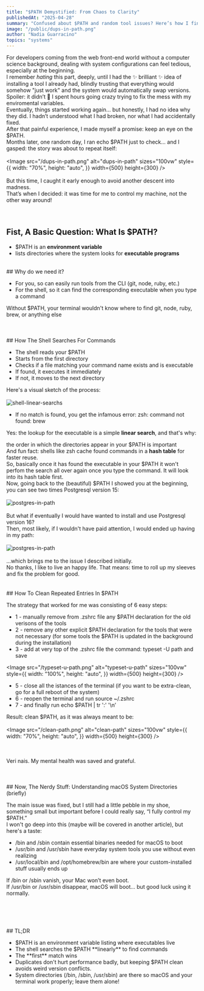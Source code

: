 ```yaml
---
title: "$PATH Demystified: From Chaos to Clarity"
publishedAt: "2025-04-28"
summary: "Confused about $PATH and random tool issues? Here’s how I finally understood it (and cleaned up the mess), with real-world tips for developers"
image: "/public/dups-in-path.png"
author: "Nadia Guarracino"
topics: "systems"
---
```


For developers coming from the web front-end world without a computer science background,
dealing with system configurations can feel tedious, especially at the beginning.
<br />
I remember <i>hating</i> this part, deeply, until I had the ✨ brilliant ✨ idea of installing a
tool I already had, blindly trusting that everything would somehow "just work" and the system would automatically swap versions.
<br />
Spoiler: it didn’t 🙂
I spent hours going crazy trying to fix the mess with my enviromental variables.
<br />
Eventually, things started working again... but honestly, I had no idea why they did. I hadn’t understood what I had broken, nor what I had accidentally fixed.
<br />
After that painful experience, I made myself a promise: keep an eye on the <Highlight>$PATH</Highlight>.
<br />
Months later, one random day, I ran <Highlight>echo $PATH</Highlight> just to check... and I gasped: the story was about to repeat itself:
<br />
<br />
<Image
  src="/dups-in-path.png"
  alt="dups-in-path"
  sizes="100vw"
  style={{
    width: "70%",
    height: "auto",
  }}
  width={500}
  height={300}
/>
<br />
<br />
But this time, I caught it early enough to avoid another descent into madness.
<br />
That’s when I decided: it was time for me to control my machine, not the other way around!
<br />
<br />
<br />

## Fist, A Basic Question: What Is $PATH?
<ul>
  <li>
    <Highlight>$PATH</Highlight> is an <strong>environment variable</strong>
  </li>
  <li>
    lists directories where the system looks for <strong>executable programs</strong>
  </li>
</ul>

<br />
## Why do we need it?
<ul>
  <li>
    For you, so can easily run tools from the CLI (git, node, ruby, etc.)
  </li>
  <li>
    For the shell, so it can find the corresponding executable when you type a command
  </li>
</ul>

<Callout>
  Without <Highlight>$PATH</Highlight>, your terminal wouldn't know where to find git, node, ruby, brew, or anything else
</Callout>

<br />
<br />
<br />
<br />
## How The Shell Searches For Commands
<ul>
  <li>
    The shell reads your <Highlight>$PATH</Highlight>
  </li>
  <li>
    Starts from the first directory
  </li>
  <li>
    Checks if a file matching your command name exists and is executable
  </li>
  <li>
    If found, it executes it immediately
  </li>
  <li>
    If not, it moves to the next directory
  </li>
</ul>
Here's a visual sketch of the process:
<br />
<br />
<Image
  src="/shell-linear-search.png"
  alt="shell-linear-searchs"
  sizes="100vw"
  style={{
    width: "70%",
    height: "auto",
  }}
  width={500}
  height={300}
/>
<br />
<ul>
  <li>
    If no match is found, you get the infamous error:
    <Highlight>zsh: command not found: brew</Highlight>
  </li>
</ul>


Yes: the lookup for the executable is a simple <strong>linear search</strong>, and that's why:

<Callout>
   the order in which the directories appear in your <Highlight>$PATH</Highlight> is important
</Callout>

<br />
And fun fact: shells like zsh cache found commands in a <strong>hash table</strong> for faster reuse.
<br />
So, basically once it has found the executable in your  <Highlight>$PATH</Highlight> it won't perfom the search all over again
once you type the command. It will look into its hash table first.
<br />
Now, going back to the (beautiful)  <Highlight>$PATH</Highlight> I showed you at the beginning, you can see
two times Postgresql version 15:
<br />
<br />
<Image
  src="/postgres-in-path-1.png"
  alt="postgres-in-path"
  sizes="100vw"
  style={{
    width: "50%",
    height: "auto",
  }}
  width={500}
  height={300}
/>
<br />
<br />
But what if eventually I would have wanted to install and use Postgresql version 16?
<br />
Then, most likely, if I wouldn't have paid attention, I would ended up having in my path:
<br />
<br />
<Image
  src="/postgres-in-path-2.png"
  alt="postgres-in-path"
  sizes="100vw"
  style={{
    width: "50%",
    height: "auto",
  }}
  width={500}
  height={300}
/>
<br />
<br />
 ...which brings me to the issue I described initially.
 <br />
 No thanks, I like to live an happy life. That means: time to roll up my sleeves and fix the problem for good.
<br />
<br />
<br />
 ## How To Clean Repeated Entries In $PATH

The strategy that worked for me was consisting of 6 easy steps:
<ul>
  <li>
    1 - manually remove from .zshrc file any <Highlight>$PATH</Highlight> declaration for the old verisons of the tools
  </li>
  <li>
    2 - remove any other explicit <Highlight>$PATH</Highlight> declaration for the tools that were not necessary (for some tools the <Highlight>$PATH</Highlight> is updated in the background during the installation)
  </li>
  <li>
    3 - add at very top of the .zshrc file the command: <Highlight>typeset -U path</Highlight> and save
  </li>
</ul>

<Image
  src="/typeset-u-path.png"
  alt="typeset-u-path"
  sizes="100vw"
  style={{
    width: "100%",
    height: "auto",
  }}
  width={500}
  height={300}
/>

<ul>
  <li>
    5 - close all the istances of the terminal (if you want to be extra-clean, go for a full reboot of the system)
  </li>
  <li>
    6 - reopen the terminal and run <Highlight>source ~/.zshrc</Highlight>
  </li>
  <li>
    7 - and finally run <Highlight>echo $PATH | tr ':' '\n’</Highlight>
  </li>
</ul>

Result: clean <Highlight>$PATH</Highlight>, as it was always meant to be:
<br />
<br />
<Image
  src="/clean-path.png"
  alt="clean-path"
  sizes="100vw"
  style={{
    width: "70%",
    height: "auto",
  }}
  width={500}
  height={300}
/>

<br />
<br />
Veri nais. My mental health was saved and grateful.
<br />
<br />
<br />
<br />
## Now, The Nerdy Stuff: Understanding macOS System Directories (briefly)

The main issue was fixed, but I still had a little pebble in my shoe,
 something small but important before I could really say, “I fully control my <Highlight>$PATH</Highlight>.”
<br />
I won't go deep into this (maybe will be covered in another article), but here's a taste:
<ul>
  <li>
    <Highlight>/bin</Highlight> and <Highlight>/sbin</Highlight> contain essential binaries needed for macOS to boot
  </li>
  <li>
    <Highlight>/usr/bin</Highlight> and <Highlight>/usr/sbin</Highlight> have everyday system tools you use without even realizing
  </li>
  <li>
    <Highlight>/usr/local/bin</Highlight> and <Highlight>/opt/homebrew/bin</Highlight> are where your custom-installed stuff usually ends up
  </li>
</ul>

If <Highlight>/bin</Highlight> or <Highlight>/sbin</Highlight> vanish, your Mac won’t even boot.
<br />
If <Highlight>/usr/bin</Highlight> or <Highlight>/usr/sbin</Highlight> disappear,
  macOS will boot...  but good luck using it normally.

<br />
<br />
<br />
<br />
## TL;DR

<ul>
  <li>
    <Highlight>$PATH</Highlight> is an environment variable listing where executables live
  </li>
  <li>
    The shell searches the <Highlight>$PATH</Highlight> **linearly** to find commands
  </li>
  <li>
    The **first** match wins
  </li>
  <li>
    Duplicates don't hurt performance badly, but keeping <Highlight>$PATH</Highlight> clean avoids weird version conflicts.
  </li>
  <li>
    System directories (<Highlight>/bin</Highlight>, <Highlight>/sbin</Highlight>, <Highlight>/usr/sbin</Highlight>) are there so macOS and your terminal work properly; leave them alone!
  </li>
</ul>
<br />
<br />
<br />
<br />
